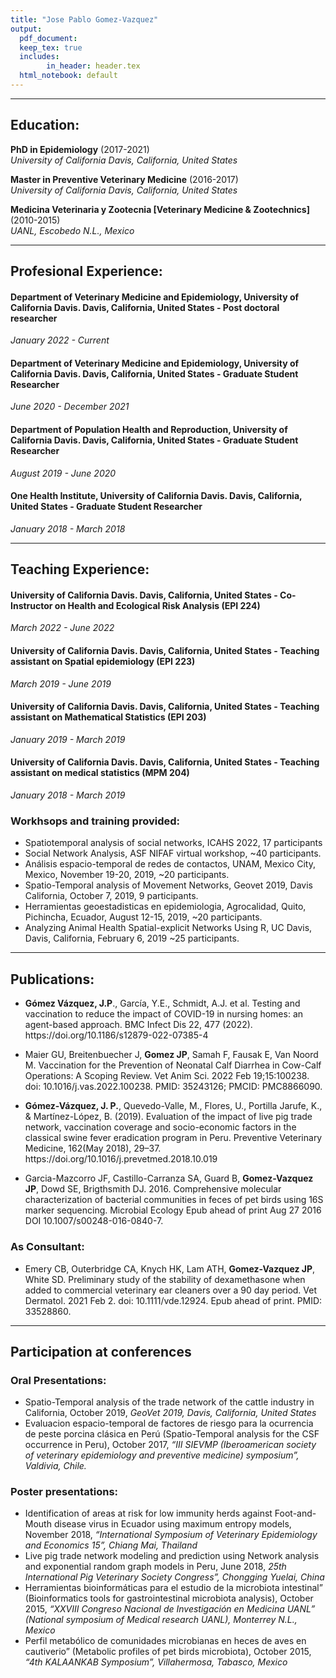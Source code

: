 ```yaml
---
title: "Jose Pablo Gomez-Vazquez"
output:
  pdf_document: 
  keep_tex: true
  includes:
        in_header: header.tex
  html_notebook: default
---
```


\begin{center}
DVM, MPVM, PhD.  
  
website: http://www.spablo-temporal.network
\end{center}


________________________
## Education: 



**PhD in Epidemiology** (2017-2021)  
*University of California Davis, California, United States*  
  

**Master in Preventive Veterinary Medicine** (2016-2017)  
*University of California Davis, California, United States*  
  

**Medicina Veterinaria y Zootecnia [Veterinary Medicine & Zootechnics]** (2010-2015)  
*UANL, Escobedo N.L., Mexico*  


________________________

## Profesional Experience:

#### Department of Veterinary Medicine and Epidemiology, University of California Davis. Davis, California, United States - Post doctoral researcher
*January 2022 - Current*

#### Department of Veterinary Medicine and Epidemiology, University of California Davis. Davis, California, United States - Graduate Student Researcher
*June 2020 - December 2021*

#### Department of Population Health and Reproduction, University of California Davis. Davis, California, United States - Graduate Student Researcher
*August 2019 - June 2020*

#### One Health Institute, University of California Davis. Davis, California, United States - Graduate Student Researcher
*January 2018 - March 2018*
  
________________________

## Teaching Experience:

#### University of California Davis. Davis, California, United States - Co-Instructor on Health and Ecological Risk Analysis (EPI 224)
*March 2022 - June 2022*

#### University of California Davis. Davis, California, United States - Teaching assistant on Spatial epidemiology (EPI 223)
*March 2019 - June 2019*


#### University of California Davis. Davis, California, United States - Teaching assistant on Mathematical Statistics (EPI 203)
*January 2019 - March 2019*

#### University of California Davis. Davis, California, United States - Teaching assistant on medical statistics (MPM 204)
*January 2018 - March 2019*

### Workhsops and training provided:

  - Spatiotemporal analysis of social networks, ICAHS 2022, 17 participants
  - Social Network Analysis, ASF NIFAF virtual workshop, ~40 participants.
  - Análisis espacio-temporal de redes de contactos, UNAM, Mexico City, Mexico, November 19-20, 2019, ~20 participants.
  - Spatio-Temporal analysis of Movement Networks, Geovet 2019, Davis California, October 7, 2019, 9 participants.
  - Herramientas geoestadisticas en epidemiologia, Agrocalidad, Quito, Pichincha, Ecuador, August 12-15, 2019, ~20 participants.
  - Analyzing Animal Health Spatial-explicit Networks Using R, UC Davis, Davis, California, February 6, 2019 ~25 participants. 
  
________________________

## Publications:
  - **Gómez Vázquez, J.P**., García, Y.E., Schmidt, A.J. et al. Testing and vaccination to reduce the impact of COVID-19 in nursing homes: an agent-based approach. BMC Infect Dis 22, 477 (2022). https://doi.org/10.1186/s12879-022-07385-4
  
  - Maier GU, Breitenbuecher J, **Gomez JP**, Samah F, Fausak E, Van Noord M. Vaccination for the Prevention of Neonatal Calf Diarrhea in Cow-Calf Operations: A Scoping Review. Vet Anim Sci. 2022 Feb 19;15:100238. doi: 10.1016/j.vas.2022.100238. PMID: 35243126; PMCID: PMC8866090.
  
  - **Gómez-Vázquez, J. P.**, Quevedo-Valle, M., Flores, U., Portilla Jarufe, K., & Martínez-López, B. (2019). Evaluation of the impact of live pig trade network, vaccination coverage and socio-economic factors in the classical swine fever eradication program in Peru. Preventive Veterinary Medicine, 162(May 2018), 29–37. https://doi.org/10.1016/j.prevetmed.2018.10.019
  
  - Garcia-Mazcorro JF, Castillo-Carranza SA, Guard B, **Gomez-Vazquez JP**, Dowd SE, Brigthsmith DJ. 2016. Comprehensive molecular characterization of bacterial communities in feces of pet birds using 16S marker sequencing. Microbial Ecology Epub ahead of print Aug 27 2016 DOI 10.1007/s00248-016-0840-7.
  
### As Consultant:  
  
  - Emery CB, Outerbridge CA, Knych HK, Lam ATH, **Gomez-Vazquez JP**, White SD. Preliminary study of the stability of dexamethasone when added to commercial veterinary ear cleaners over a 90 day period. Vet Dermatol. 2021 Feb 2. doi: 10.1111/vde.12924. Epub ahead of print. PMID: 33528860.  
  
________________________
## Participation at conferences

### Oral Presentations:

  - Spatio-Temporal analysis of the trade network of the cattle industry in California, October 2019, *GeoVet 2019, Davis, California, United States*
  - Evaluacion espacio-temporal de factores de riesgo para la ocurrencia de peste porcina clásica en Perú (Spatio-Temporal analysis for the CSF occurrence in Peru), October 2017, *“III SIEVMP (Iberoamerican society of veterinary epidemiology and preventive medicine) symposium”, Valdivia, Chile.*


### Poster presentations:

  - Identification of areas at risk for low immunity herds against Foot-and-Mouth disease virus in Ecuador using maximum entropy models, November 2018, *“International Symposium of Veterinary Epidemiology and Economics 15”, Chiang Mai, Thailand*
  - Live pig trade network modeling and prediction using Network analysis and exponential random graph models in Peru, June 2018, *25th International Pig Veterinary Society Congress”, Chongging Yuelai, China*
  - Herramientas bioinformáticas para el estudio de la microbiota intestinal” (Bioinformatics tools for gastrointestinal microbiota analysis), October 2015, *“XXVIII Congreso Nacional de Investigación en Medicina UANL” (National symposium of Medical research UANL), Monterrey N.L., Mexico*
  - Perfil metabólico de comunidades microbianas en heces de aves en cautiverio” (Metabolic profiles of pet birds microbiota), October 2015, *“4th KALAANKAB Symposium”, Villahermosa, Tabasco, Mexico*




